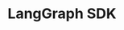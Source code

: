 ---
title: LangGraph SDK
url: https://reference.langchain.com/javascript/modules/_langchain_langgraph.html
---